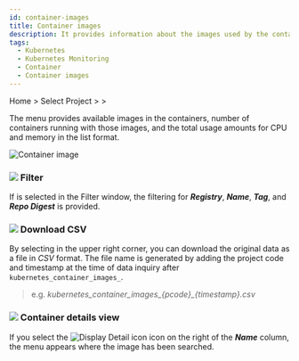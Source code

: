 ```yaml
---
id: container-images
title: Container images
description: It provides information about the images used by the containers.
tags:
  - Kubernetes
  - Kubernetes Monitoring
  - Container
  - Container images
---
```


Home > Select Project > <Cmdname sid="container" className="uitext" /> > <Cmdname sid="containerImages" className="uitext" />

The <Cmdname sid="containerImages" className="uitext" /> menu provides available images in the containers, number of containers running with those images, and the total usage amounts for CPU and memory in the list format.

![Container image](/img/k8s-container-img.png)

### ![](/img/char-a.svg) Filter

If <Cmdname sid="TTL06740" className="uitext" /> is selected in the Filter window, the filtering for **_Registry_**, **_Name_**, **_Tag_**, and **_Repo Digest_** is provided.

### ![](/img/char-b.svg) Download CSV

By selecting <Cmdname sid="sms_summary_download_csv" className="uitext" /> in the upper right corner, you can download the original data as a file in _CSV_ format. The file name is generated by adding the project code and timestamp at the time of data inquiry after `kubernetes_container_images_`. 

> e.g. _kubernetes_container_images\_{pcode}\_{timestamp}.csv_

### ![](/img/char-c.svg) Container details view

If you select the ![Display Detail icon](/img/ic-pageview.svg) <Cmdname sid="TLT07247" className="uitext" /> icon on the right of the **_Name_** column, the <Cmdname sid="container_list" className="uitext" /> menu appears where the image has been searched.
